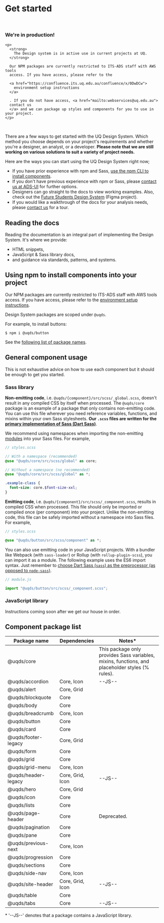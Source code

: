 
<Meta title="Introduction/Get started" />

# Get started

<br />

<div className="uq-alert uq-alert--info" role="alert">
  <div className="uqds-alert uq-alert__message">
    <h3 className="uq-alert__title">We're in production!</h3>

    <p>
      <strong>
        The Design system is in active use in current projects at UQ.
      </strong>

      Our NPM packages are currently restricted to ITS-ADS staff with AWS tools
      access. If you have access, please refer to the

      <a href="https://confluence.its.uq.edu.au/confluence/x/0DwDCw">
        environment setup instructions
      </a>

      . If you do not have access, <a href="mailto:webservices@uq.edu.au">
      contact us
      </a> and we can package up styles and components for you to use in your project.
    </p>

  </div>
</div>

<br />

There are a few ways to get started with the UQ Design System. Which method you choose depends on your project's requirements and whether you're a designer, an analyst, or a developer. **Please note that we are still working on various solutions to suit a variety of project needs.**

Here are the ways you can start using the UQ Design System right now;

- If you have prior experience with npm and Sass, [use the npm CLI to install components](#using-npm-to-install-components-into-your-project).
- If you don't have previous experience with npm or Sass, please [contact us at ADS-UI][2] for further options.
- Designers can go straight to the docs to view working examples. Also, check out the [Future Students Design System][3] (Figma project).
- If you would like a walkthrough of the docs for your analysis needs, please [contact us][2] for a tour.

## Reading the docs

Reading the documentation is an integral part of implementing the Design System.
It's where we provide:

- HTML snippets,
- JavaScript & Sass library docs,
- and guidance via standards, patterns, and systems.

## Using npm to install components into your project

Our NPM packages are currently restricted to ITS-ADS staff with AWS tools access. If you have access, please refer to the [environment setup instructions][1].

Design System packages are scoped under `@uqds`.

For example, to install buttons:

```shell
$ npm i @uqds/button
```

See the [following list of package names](#component-package-list).

## General component usage

This is not exhaustive advice on how to use each component but it should be
enough to get you started.

### Sass library

**Non-emitting code**, i.e. `@uqds/{component}/src/scss/_global.scss`, doesn't
result in any compiled CSS by itself when processed. The `@uqds/core` package is
an example of a package that only contains non-emitting code. You can use this
file wherever you need reference variables, functions, and mixins within your
own Sass stylesheets. **Our `.scss` files are written for the [primary
implementation of Sass (Dart Sass)][6]**.

We recommend using namespaces when importing the non-emitting [modules][5] into
your Sass files. For example,

```scss
// styles.scss

// With a namespace (recommended)
@use "@uqds/core/src/scss/global" as core;

// Without a namespace (no recommended)
@use "@uqds/core/src/scss/global" as *;

.example-class {
  font-size: core.$font-size-xxl;
}
```

**Emitting code**, i.e. `@uqds/{component}/src/scss/_component.scss`, results in
compiled CSS when processed. This file should only be imported or compiled once
(per component) into your project. Unlike the non-emitting code, this file can be
safely imported without a namespace into Sass files. For example,

```scss
// styles.scss

@use "@uqds/button/src/scss/component" as *;
```

You can also use emitting code in your JavaScript projects. With a bundler like
Webpack (with `sass-loader`) or Rollup (with `rollup-plugin-scss`), you can import
it as a module. The following example uses the ES6 import syntax. Just remember
to [choose Dart Sass (`sass`) as the preprocessor (as opposed to `node-sass`)][7].

```javascript
// module.js

import "@uqds/button/src/scss/_component.scss";
```

### JavaScript library

Instructions coming soon after we get our house in order.

## Component package list

| Package name        | Dependencies     | Notes\*                                                                                         |
| ------------------- | ---------------- | ----------------------------------------------------------------------------------------------- |
| @uqds/core          |                  | This package only provides Sass variables, mixins, functions, and placeholder styles (% rules). |
| @uqds/accordion     | Core, Icon       | --JS--                                                                                          |
| @uqds/alert         | Core, Grid       |                                                                                                 |
| @uqds/blockquote    | Core             |                                                                                                 |
| @uqds/body          | Core             |                                                                                                 |
| @uqds/breadcrumb    | Core, Icon       |                                                                                                 |
| @uqds/button        | Core             |                                                                                                 |
| @uqds/card          | Core             |                                                                                                 |
| @uqds/footer-legacy | Core, Grid       |                                                                                                 |
| @uqds/form          | Core             |                                                                                                 |
| @uqds/grid          | Core             |                                                                                                 |
| @uqds/grid-menu     | Core, Icon       |                                                                                                 |
| @uqds/header-legacy | Core, Grid, Icon | --JS--                                                                                          |
| @uqds/hero          | Core, Grid       |                                                                                                 |
| @uqds/icon          | Core             |                                                                                                 |
| @uqds/lists         | Core             |                                                                                                 |
| @uqds/page-header   | Core             | Deprecated.                                                                                     |
| @uqds/pagination    | Core             |                                                                                                 |
| @uqds/pane          | Core             |                                                                                                 |
| @uqds/previous-next | Core, Icon       |                                                                                                 |
| @uqds/progression   | Core             |                                                                                                 |
| @uqds/sections      | Core             |                                                                                                 |
| @uqds/side-nav      | Core, Icon       |                                                                                                 |
| @uqds/site-header   | Core, Grid, Icon | --JS--                                                                                          |
| @uqds/table         | Core             |                                                                                                 |
| @uqds/tabs          | Core             | --JS--                                                                                          |

\* '--JS--' denotes that a package contains a JavaScript library.

[1]: https://confluence.its.uq.edu.au/confluence/x/0DwDCw
[2]: /?path=/docs/introduction-overview--page#contacts-and-community
[3]: https://www.figma.com/file/Li7SZkmaLgw8ZdiHje2q7x/Future-Students-Design-System?node-id=1691%3A0
[4]: https://registry.npmjs.org
[5]: https://sass-lang.com/documentation/at-rules/use
[6]: https://sass-lang.com/dart-sass
[7]: https://webpack.js.org/loaders/sass-loader/#implementation
